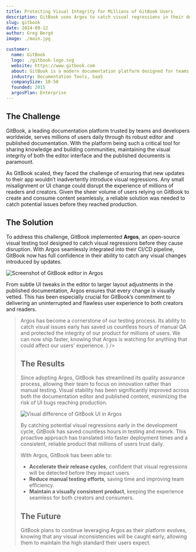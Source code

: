```yaml
---
title: Protecting Visual Integrity for Millions of GitBook Users
description: GitBook uses Argos to catch visual regressions in their documentation platform, ensuring millions of users experience seamless content creation and consumption daily.
slug: gitbook
date: 2024-09-12
author: Greg Bergé
image: ./main.jpg

customer:
  name: GitBook
  logo: ./gitbook-logo.svg
  website: https://www.gitbook.com
  about: GitBook is a modern documentation platform designed for teams to collaborate and share knowledge seamlessly.
  industry: Documentation Tools, SaaS
  companySize: 10-50
  founded: 2015
  argosPlan: Enterprise
---
```


## The Challenge

GitBook, a leading documentation platform trusted by teams and developers worldwide, serves millions of users daily through its robust editor and published documentation. With the platform being such a critical tool for sharing knowledge and building communities, maintaining the visual integrity of both the editor interface and the published documents is paramount.

As GitBook scaled, they faced the challenge of ensuring that new updates to their app wouldn’t inadvertently introduce visual regressions. Any small misalignment or UI change could disrupt the experience of millions of readers and creators. Given the sheer volume of users relying on GitBook to create and consume content seamlessly, a reliable solution was needed to catch potential issues before they reached production.

## The Solution

To address this challenge, GitBook implemented **Argos**, an open-source visual testing tool designed to catch visual regressions before they cause disruption. With Argos seamlessly integrated into their CI/CD pipeline, GitBook now has full confidence in their ability to catch any visual changes introduced by updates.

![Screenshot of GitBook editor in Argos](/assets/customers/gitbook/cover-editor.jpg)

From subtle UI tweaks in the editor to larger layout adjustments in the published documentation, Argos ensures that every change is visually vetted. This has been especially crucial for GitBook’s commitment to delivering an uninterrupted and flawless user experience to both creators and readers.

<Blockquote
  authorName="Samy Pessé"
  authorAvatar="/assets/customers/gitbook/samy.jpg"
  authorPosition="Co-founder & CTO"
  companyName="GitBook"
  companyLogo="/assets/customers/gitbook/gitbook-logo.svg"
  quote={
    <>
      Argos has become a cornerstone of our testing process. Its ability to
      catch visual issues early has saved us countless hours of manual QA and
      protected the integrity of our product for millions of users. We can now
      ship faster, knowing that Argos is watching for anything that could affect
      our users’ experience.
    </>
  }
/>

## The Results

Since adopting Argos, GitBook has streamlined its quality assurance process, allowing their team to focus on innovation rather than manual testing. Visual stability has been significantly improved across both the documentation editor and published content, minimizing the risk of UI bugs reaching production.

![Visual difference of GitBook UI in Argos](/assets/customers/gitbook/change-detection.jpg)

By catching potential visual regressions early in the development cycle, GitBook has saved countless hours in testing and rework. This proactive approach has translated into faster deployment times and a consistent, reliable product that millions of users trust daily.

With Argos, GitBook has been able to:

- **Accelerate their release cycles**, confident that visual regressions will be detected before they impact users.
- **Reduce manual testing efforts**, saving time and improving team efficiency.
- **Maintain a visually consistent product**, keeping the experience seamless for both creators and consumers.

## The Future

GitBook plans to continue leveraging Argos as their platform evolves, knowing that any visual inconsistencies will be caught early, allowing them to maintain the high standard their users expect.
